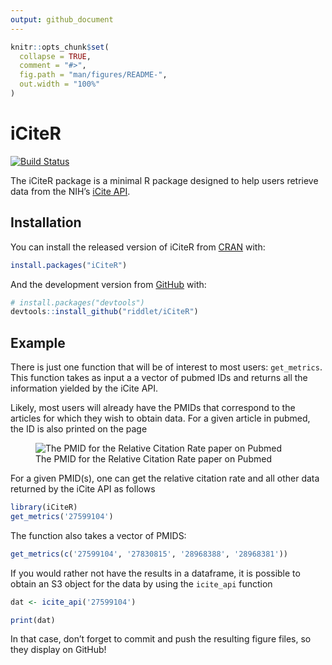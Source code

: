 ```yaml
---
output: github_document
---
```


<!-- README.md is generated from README.Rmd. Please edit that file -->

```r
knitr::opts_chunk$set(
  collapse = TRUE,
  comment = "#>",
  fig.path = "man/figures/README-",
  out.width = "100%"
)
```
# iCiteR

<!-- badges: start -->
[![Build Status](https://travis-ci.org/riddlet/iCiteR.svg?branch=master)](https://travis-ci.org/riddlet/iCiteR)
<!-- badges: end -->

The iCiteR package is a minimal R package designed to help users retrieve data from the NIH's [iCite API](https://icite.od.nih.gov/api). 

## Installation

You can install the released version of iCiteR from [CRAN](https://CRAN.R-project.org) with:

``` r
install.packages("iCiteR")
```

And the development version from [GitHub](https://github.com/) with:

``` r
# install.packages("devtools")
devtools::install_github("riddlet/iCiteR")
```
## Example

There is just one function that will be of interest to most users: `get_metrics`. This function takes as input a a vector of pubmed IDs and returns all the information yielded by the iCite API.

Likely, most users will already have the PMIDs that correspond to the articles for which they wish to obtain data. For a given article in pubmed, the ID is also printed on the page

![The PMID for the Relative Citation Rate paper on Pubmed](vignettes/RCR_PMID.jpg)

For a given PMID(s), one can get the relative citation rate and all other data returned by the iCite API as follows

```r
library(iCiteR)
get_metrics('27599104')
```

The function also takes a vector of PMIDS:

```r
get_metrics(c('27599104', '27830815', '28968388', '28968381'))
```

If you would rather not have the results in a dataframe, it is possible to obtain an S3 object for the data by using the `icite_api` function

```r
dat <- icite_api('27599104')

print(dat)
```

In that case, don't forget to commit and push the resulting figure files, so they display on GitHub!
